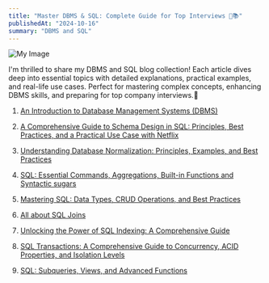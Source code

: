 ```yaml
---
title: "Master DBMS & SQL: Complete Guide for Top Interviews 🚀📚"
publishedAt: "2024-10-16"
summary: "DBMS and SQL"
---
```


![My Image](https://github.com/saikumaresh/Portoflio2/blob/66fd0645890207dc04fa15f608040b0f01f755cf/public/DBMS.jpg)

I'm thrilled to share my DBMS and SQL blog collection! Each article dives deep into essential topics with detailed explanations, practical examples, and real-life use cases. Perfect for mastering complex concepts, enhancing DBMS skills, and preparing for top company interviews.🚀

1. [An Introduction to Database Management Systems (DBMS)](https://medium.com/@saikumaresh/an-introduction-to-database-management-systems-dbms-5ad0b0aebd38)

2. [A Comprehensive Guide to Schema Design in SQL: Principles, Best Practices, and a Practical Use Case with Netflix](https://medium.com/@saikumaresh/a-comprehensive-guide-to-schema-design-in-sql-principles-best-practices-and-a-practical-use-case-d10f87777cef)

3. [Understanding Database Normalization: Principles, Examples, and Best Practices](https://medium.com/@saikumaresh/understanding-database-normalization-principles-examples-and-best-practices-4c417a6068be)

4. [SQL: Essential Commands, Aggregations, Built-in Functions and Syntactic sugars](https://medium.com/@saikumaresh/sql-essential-commands-aggregations-and-built-in-functions-0205540801c1)

5. [Mastering SQL: Data Types, CRUD Operations, and Best Practices](https://medium.com/@saikumaresh/mastering-sql-data-types-crud-operations-and-best-practices-d6d388c1f029)

6. [All about SQL Joins](https://medium.com/@saikumaresh/all-about-sql-joins-ec12a16ce21f)

7. [Unlocking the Power of SQL Indexing: A Comprehensive Guide](https://medium.com/@saikumaresh/unlocking-the-power-of-sql-indexing-a-comprehensive-guide-2b4be494a159)

8. [SQL Transactions: A Comprehensive Guide to Concurrency, ACID Properties, and Isolation Levels](https://medium.com/@saikumaresh/sql-transactions-a-comprehensive-guide-to-concurrency-acid-properties-and-isolation-levels-ae4fac392637)

9. [SQL: Subqueries, Views, and Advanced Functions](https://medium.com/@saikumaresh/sql-subqueries-views-and-advanced-functions-4fb90e837d5e)